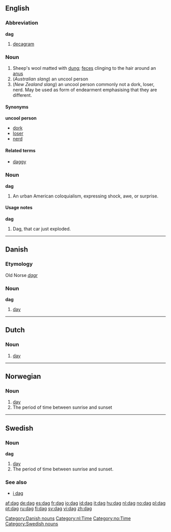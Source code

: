 {{see|Dag}}
==English==

===Abbreviation===
'''dag'''

# [[decagram]]

===Noun===
{{en-noun}}

# Sheep's wool matted with [[dung]]; [[feces]] clinging to the hair around an [[anus]]
# (''Australian slang'') an uncool person
# (''New Zealand slang'') an uncool person commonly not a dork, loser, nerd. May be used as form of endearment emphasising that they are different.

====Synonyms====
'''uncool person'''
*[[dork]]
*[[loser]]
*[[nerd]]

====Related terms====
*[[daggy]]

===Noun===
'''dag'''

# An urban American coloquialism, expressing shock, awe, or surprise.

====Usage notes====
'''dag'''

# Dag, that car just exploded.

----

==Danish==

===Etymology===
Old Norse ''[[dagr]]''

===Noun===
'''dag'''

# [[day]]

[[Category:Danish nouns]]

----

==Dutch==

===Noun===
{{nl-noun|g1=m|g2=f|pl=dagen|dim1=daagje|dim2=dagje}}

# [[day]]

[[Category:nl:Time]]

----

==Norwegian==
[[Category:no:Time]]

===Noun===
{{no-noun-m1|dag}}

# [[day]]
# The period of time between sunrise and sunset

----

==Swedish==
{{sv-noun|gender=Common|dag|dagen|dagar|dagarna|dags|dagens|dagars|dagarnas}}

===Noun===
'''dag'''

# [[day]]
# The period of time between sunrise and sunset.

===See also===
*[[i dag]]

[[Category:Swedish nouns]]

[[af:dag]]
[[de:dag]]
[[es:dag]]
[[fr:dag]]
[[io:dag]]
[[id:dag]]
[[it:dag]]
[[hu:dag]]
[[nl:dag]]
[[no:dag]]
[[pl:dag]]
[[pt:dag]]
[[ru:dag]]
[[fi:dag]]
[[sv:dag]]
[[vi:dag]]
[[zh:dag]]